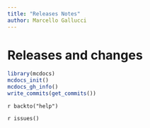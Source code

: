 ```yaml
---
title: "Releases Notes"
author: Marcello Gallucci
---
```



# Releases and changes


```r
library(mcdocs)
mcdocs_init()
mcdocs_gh_info()
write_commits(get_commits())

```



`r backto("help")`

`r issues()`
